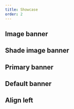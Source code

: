 ```yaml
---
title: Showcase
order: 2
---
```




## Image banner

<Playground system="ec" selectedKind="HeroBanner" selectedStory="image">
  <HeroBanner {...demoContentImage} />
</Playground>

## Shade image banner

<Playground system="ec" selectedKind="HeroBanner" selectedStory="image-shade">
  <HeroBanner {...demoContentImageShade} />
</Playground>

## Primary banner

<Playground system="ec" selectedKind="HeroBanner" selectedStory="primary">
  <HeroBanner {...demoContentPrimary} />
</Playground>

## Default banner

<Playground system="ec" selectedKind="HeroBanner" selectedStory="default">
  <HeroBanner {...demoContentDefault} />
</Playground>

## Align left

<Playground system="ec" selectedKind="HeroBanner" selectedStory="align-left">
  <HeroBanner {...demoContentAlignLeft} />
</Playground>
